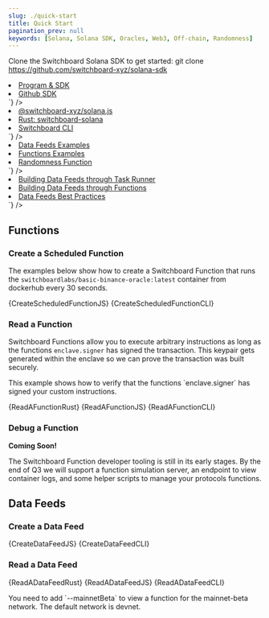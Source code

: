 ```yaml
---
slug: ./quick-start
title: Quick Start
pagination_prev: null
keywords: [Solana, Solana SDK, Oracles, Web3, Off-chain, Randomness]
---
```




Clone the Switchboard Solana SDK to get started:
<CodeBlock language="bash">git clone https://github.com/switchboard-xyz/solana-sdk</CodeBlock>

<div style={{ display: "grid", gridTemplateColumns: "repeat(2, 1fr)", gap: "16px" }}>
  <SimpleCard
    title="Quick Links"
    content={`
      <ul>
        <li><a href="/solana/program-sdk">Program & SDK</a></li>
        <li><a href="https://github.com/switchboard-xyz/solana-sdk">Github SDK</a></li>
      </ul>
    `}
  />
  <SimpleCard
    title="Libraries"
    content={`
      <ul>
        <li><a href="../api/solana.js">@switchboard-xyz/solana.js</a></li>
        <li><a href="https://docs.rs/switchboard-solana/latest/switchboard_solana">Rust: switchboard-solana</a></li>
        <li><a href="../api/cli">Switchboard CLI</a></li>
      </ul>
    `}
  />
  <SimpleCard
    title="Github Examples"
    content={`
      <ul>
        <li><a href="https://github.com/switchboard-xyz/solana-sdk/tree/main/examples/feeds">Data Feeds Examples</a></li>
        <li><a href="https://github.com/switchboard-xyz/solana-sdk/tree/main/examples/functions">Functions Examples</a></li>
        <li><a href="https://github.com/switchboard-xyz/solana-simple-randomness-example">Randomness Function</a></li>
      </ul>
    `}
  />
  <SimpleCard
    title="Guides"
    content={`
      <ul>
        <li><a href="">Building Data Feeds through Task Runner</a></li>
        <li><a href="">Building Data Feeds through Functions</a></li>
        <li><a href="">Data Feeds Best Practices</a></li>
      </ul>
    `}
  />
</div>


## Functions

### Create a Scheduled Function


The examples below show how to create a Switchboard Function that runs the
`switchboardlabs/basic-binance-oracle:latest` container from dockerhub every 30
seconds.

<Tabs>
  <TabItem value="Javascript" label="Javascript">
    <CodeBlock language="typescript">{CreateScheduledFunctionJS}</CodeBlock>
  </TabItem>
  <TabItem value="CLI" label="CLI">
    <CodeBlock language="typescript">{CreateScheduledFunctionCLI}</CodeBlock>
  </TabItem>
</Tabs>

### Read a Function


Switchboard Functions allow you to execute arbitrary instructions as long as the
functions `enclave.signer` has signed the transaction. This keypair gets
generated within the enclave so we can prove the transaction was built securely.

<Tabs>
  <TabItem value="Rust" label="Rust" default default>
    <p>
      This example shows how to verify that the functions `enclave.signer` has
      signed your custom instructions.
    </p>
    <CodeBlock language="rust">{ReadAFunctionRust}</CodeBlock>
  </TabItem>
  <TabItem value="Javascript" label="Javascript">
    <CodeBlock language="typescript">{ReadAFunctionJS}</CodeBlock>
  </TabItem>
  <TabItem value="CLI" label="CLI">
    <CodeBlock language="bash">{ReadAFunctionCLI}</CodeBlock>
  </TabItem>
</Tabs>

### Debug a Function

**Coming Soon!**

The Switchboard Function developer tooling is still in its early stages. By the
end of Q3 we will support a function simulation server, an endpoint to view
container logs, and some helper scripts to manage your protocols functions.

## Data Feeds

### Create a Data Feed


<Tabs>
  <TabItem value="Javascript" label="Javascript">
    <CodeBlock language="typescript">{CreateDataFeedJS}</CodeBlock>
  </TabItem>
  <TabItem value="CLI" label="CLI">
    <CodeBlock language="bash">{CreateDataFeedCLI}</CodeBlock>
  </TabItem>
</Tabs>

### Read a Data Feed


<Tabs>
  <TabItem value="Rust" label="Rust" default>
    <CodeBlock language="rust">{ReadADataFeedRust}</CodeBlock>
  </TabItem>
  <TabItem value="Javascript" label="Javascript">
    <CodeBlock language="javascript">{ReadADataFeedJS}</CodeBlock>
  </TabItem>
  <TabItem value="CLI" label="CLI">
    <CodeBlock language="bash">{ReadADataFeedCLI}</CodeBlock>
    <p>
      You need to add `--mainnetBeta` to view a function for the mainnet-beta
      network. The default network is devnet.
    </p>
  </TabItem>
</Tabs>
